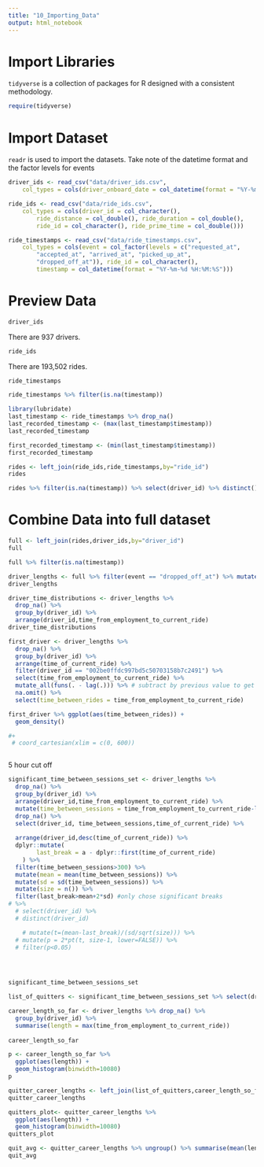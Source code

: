 ```yaml
---
title: "10_Importing_Data"
output: html_notebook
---
```


# Import Libraries
`tidyverse` is a collection of packages for R designed with a consistent methodology.

```r
require(tidyverse)
```

# Import Dataset
`readr` is used to import the datasets. Take note of the datetime format and the factor levels for events
```r
driver_ids <- read_csv("data/driver_ids.csv", 
    col_types = cols(driver_onboard_date = col_datetime(format = "%Y-%m-%d %H:%M:%S")))

ride_ids <- read_csv("data/ride_ids.csv", 
    col_types = cols(driver_id = col_character(), 
        ride_distance = col_double(), ride_duration = col_double(), 
        ride_id = col_character(), ride_prime_time = col_double()))

ride_timestamps <- read_csv("data/ride_timestamps.csv", 
    col_types = cols(event = col_factor(levels = c("requested_at", 
        "accepted_at", "arrived_at", "picked_up_at", 
        "dropped_off_at")), ride_id = col_character(), 
        timestamp = col_datetime(format = "%Y-%m-%d %H:%M:%S")))
```

# Preview Data
```r
driver_ids
```

There are 937 drivers.

```r
ride_ids
```

There are 193,502 rides.

```r
ride_timestamps
```

```r
ride_timestamps %>% filter(is.na(timestamp))
```


```r
library(lubridate)
last_timestamp <- ride_timestamps %>% drop_na()
last_recorded_timestamp <- (max(last_timestamp$timestamp))
last_recorded_timestamp

first_recorded_timestamp <- (min(last_timestamp$timestamp))
first_recorded_timestamp
```


```r
rides <- left_join(ride_ids,ride_timestamps,by="ride_id")
rides
```

```r
rides %>% filter(is.na(timestamp)) %>% select(driver_id) %>% distinct()
```


# Combine Data into full dataset
```r
full <- left_join(rides,driver_ids,by="driver_id")
full
```


```r
full %>% filter(is.na(timestamp))
```



```r
driver_lengths <- full %>% filter(event == "dropped_off_at") %>% mutate(time_from_employment_to_current_ride = timestamp-driver_onboard_date) %>% select(driver_id, time_from_employment_to_current_ride, time_of_current_ride=timestamp )
driver_lengths
```


```r
driver_time_distributions <- driver_lengths %>% 
  drop_na() %>% 
  group_by(driver_id) %>%
  arrange(driver_id,time_from_employment_to_current_ride)
driver_time_distributions
```

```r

first_driver <- driver_lengths %>%
  drop_na() %>% 
  group_by(driver_id) %>% 
  arrange(time_of_current_ride) %>% 
  filter(driver_id == "002be0ffdc997bd5c50703158b7c2491") %>% 
  select(time_from_employment_to_current_ride) %>% 
  mutate_all(funs(. - lag(.))) %>% # subtract by previous value to get time between rides
  na.omit() %>% 
  select(time_between_rides = time_from_employment_to_current_ride)

first_driver %>% ggplot(aes(time_between_rides)) +
  geom_density() 

#+
 # coord_cartesian(xlim = c(0, 600)) 



```
5 hour cut off

```r

significant_time_between_sessions_set <- driver_lengths %>%
  drop_na() %>% 
  group_by(driver_id) %>% 
  arrange(driver_id,time_from_employment_to_current_ride) %>% 
  mutate(time_between_sessions = time_from_employment_to_current_ride-lag(time_from_employment_to_current_ride)) %>% 
  drop_na() %>% 
  select(driver_id, time_between_sessions,time_of_current_ride) %>% 
  
  arrange(driver_id,desc(time_of_current_ride)) %>% 
  dplyr::mutate(
        last_break = a - dplyr::first(time_of_current_ride)
    ) %>% 
  filter(time_between_sessions>300) %>% 
  mutate(mean = mean(time_between_sessions)) %>% 
  mutate(sd = sd(time_between_sessions)) %>% 
  mutate(size = n()) %>%
  filter(last_break>mean+2*sd) #only chose significant breaks
# %>% 
  # select(driver_id) %>% 
  # distinct(driver_id)

    # mutate(t=(mean-last_break)/(sd/sqrt(size))) %>% 
  # mutate(p = 2*pt(t, size-1, lower=FALSE)) %>% 
  # filter(p<0.05)



  
significant_time_between_sessions_set

```

```r
list_of_quitters <- significant_time_between_sessions_set %>% select(driver_id) %>% distinct()
```


```r
career_length_so_far <- driver_lengths %>% drop_na() %>% 
  group_by(driver_id) %>% 
  summarise(length = max(time_from_employment_to_current_ride))
  
career_length_so_far
```

```r

p <- career_length_so_far %>% 
  ggplot(aes(length)) +
  geom_histogram(binwidth=10080)
p
```

```r
quitter_career_lengths <- left_join(list_of_quitters,career_length_so_far)
quitter_career_lengths

quitters_plot<- quitter_career_lengths %>% 
  ggplot(aes(length)) +
  geom_histogram(binwidth=10080)
quitters_plot
```

```r
quit_avg <- quitter_career_lengths %>% ungroup() %>% summarise(mean(length))
quit_avg
```

